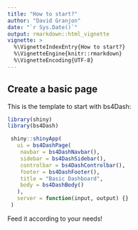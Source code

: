 ```yaml
---
title: "How to start?"
author: "David Granjon"
date: "`r Sys.Date()`"
output: rmarkdown::html_vignette
vignette: >
  %\VignetteIndexEntry{How to start?}
  %\VignetteEngine{knitr::rmarkdown}
  %\VignetteEncoding{UTF-8}
---
```


## Create a basic page 

This is the template to start with bs4Dash:

```r
library(shiny)
library(bs4Dash)

 shiny::shinyApp(
   ui = bs4DashPage(
    navbar = bs4DashNavbar(),
    sidebar = bs4DashSidebar(),
    controlbar = bs4DashControlbar(),
    footer = bs4DashFooter(),
    title = "Basic Dashboard",
    body = bs4DashBody()
   ),
   server = function(input, output) {}
 )
```

Feed it according to your needs!